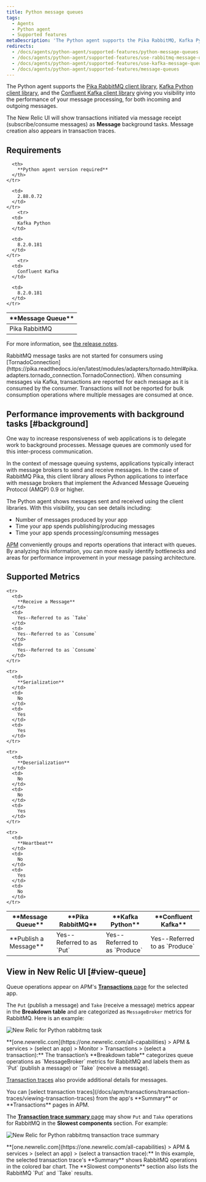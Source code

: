 ```yaml
---
title: Python message queues
tags:
  - Agents
  - Python agent
  - Supported features
metaDescription: 'The Python agent supports the Pika RabbitMQ, Kafka Python, and Confluent Kafka client libraries, giving you insight into the performance of your message processing.'
redirects:
  - /docs/agents/python-agent/supported-features/python-message-queues
  - /docs/agents/python-agent/supported-features/use-rabbitmq-message-queues
  - /docs/agents/python-agent/supported-features/use-kafka-message-queues
  - /docs/agents/python-agent/supported-features/message-queues
---
```





The Python agent supports the [Pika RabbitMQ client library](https://pypi.python.org/pypi/pika), [Kafka Python client library](https://pypi.python.org/pypi/kafka-python), and the [Confluent Kafka client library](https://pypi.org/project/confluent-kafka/) giving you visibility into the performance of your message processing, for both incoming and outgoing messages.

The New Relic UI will show transactions initiated via message receipt (subscribe/consume messages) as **Message** background tasks. Message creation also appears in transaction traces.

## Requirements

<table>
  <thead>
    <tr>
      <th width={150}>
        **Message Queue**
      </th>

      <th>
        **Python agent version required**
      </th>
    </tr>
  </thead>

  <tbody>
    <tr>
      <td>
        Pika RabbitMQ
      </td>

      <td>
        2.88.0.72
      </td>
    </tr>
        <tr>
      <td>
        Kafka Python
      </td>

      <td>
        8.2.0.181
      </td>
    </tr>
        <tr>
      <td>
        Confluent Kafka
      </td>

      <td>
        8.2.0.181
      </td>
    </tr>
  </tbody>
</table>

For more information, see [the release notes](/docs/release-notes/agent-release-notes/python-release-notes).

<Callout variant="caution">
  RabbitMQ message tasks are not started for consumers using [TornadoConnection](https://pika.readthedocs.io/en/latest/modules/adapters/tornado.html#pika.adapters.tornado_connection.TornadoConnection).
</Callout>

<Callout variant="caution">
  When consuming messages via Kafka, transactions are reported for each message as it is consumed by the consumer. Transactions will not be reported for bulk consumption operations where multiple messages are consumed at once.
</Callout>

## Performance improvements with background tasks [#background]

One way to increase responsiveness of web applications is to delegate work to background processes. Message queues are commonly used for this inter-process communication.

In the context of message queuing systems, applications typically interact with message brokers to send and receive messages. In the case of RabbitMQ Pika, this client library allows Python applications to interface with message brokers that implement the Advanced Message Queueing Protocol (AMQP) 0.9 or higher.

The Python agent shows messages sent and received using the client libraries. With this visibility, you can see details including:

* Number of messages produced by your app
* Time your app spends publishing/producing messages
* Time your app spends processing/consuming messages

[APM](#view-queue) conveniently groups and reports operations that interact with queues. By analyzing this information, you can more easily identify bottlenecks and areas for performance improvement in your message passing architecture.

## Supported Metrics 

<table>
  <thead>
    <tr>
      <th width={150}>
        **Message Queue**
      </th>
      <th>
        **Pika RabbitMQ**
      </th>
      <th>
        **Kafka Python**
      </th>
      <th>
        **Confluent Kafka**
      </th>
    </tr>
  </thead>

  <tbody>
    <tr>
      <td>
        **Publish a Message**
      </td>
      <td>
        Yes--Referred to as `Put`
      </td>
      <td>
        Yes--Referred to as `Produce`
      </td>
      <td>
        Yes--Referred to as `Produce`
      </td>
    </tr>

    <tr>
      <td>
        **Receive a Message**
      </td>
      <td>
        Yes--Referred to as `Take`
      </td>
      <td>
        Yes--Referred to as `Consume`
      </td>
      <td>
        Yes--Referred to as `Consume`
      </td>
    </tr>

    <tr>
      <td>
        **Serialization**
      </td>
      <td>
        No
      </td>
      <td>
        Yes
      </td>
      <td>
        Yes
      </td>
    </tr>

    <tr>
      <td>
        **Deserialization**
      </td>
      <td>
        No
      </td>
      <td>
        No
      </td>
      <td>
        Yes
      </td>
    </tr>

    <tr>
      <td>
        **Heartbeat**
      </td>
      <td>
        No
      </td>
      <td>
        Yes
      </td>
      <td>
        No
      </td>
    </tr>
  </tbody>
</table>

## View in New Relic UI [#view-queue]

Queue operations appear on APM's [**Transactions** page](/docs/apm/applications-menu/monitoring/transactions-dashboard) for the selected app. 

The `Put` (publish a message) and `Take` (receive a message) metrics appear in the **Breakdown table** and are categorized as `MessageBroker` metrics for RabbitMQ. Here is an example:

<img
  title="screen-rabbitmq-transaction.png"
  alt="New Relic for Python rabbitmq task"
  src={apmRabbitmqTransactionTask}
/>

<figcaption>
  **[one.newrelic.com](https://one.newrelic.com/all-capabilities) > APM & services > (select an app) > Monitor > Transactions > (select a transaction):** The transaction’s **Breakdown table** categorizes queue operations as `MessageBroker` metrics for RabbitMQ and labels them as `Put` (publish a message) or `Take` (receive a message).
</figcaption>

[Transaction traces](/docs/apm/transactions/transaction-traces/transaction-traces) also provide additional details for messages.

<Callout variant="tip">
  You can [select transaction traces](/docs/apm/transactions/transaction-traces/viewing-transaction-traces) from the app's **Summary** or **Transactions** pages in APM.
</Callout>

The [**Transaction trace summary** page](/docs/apm/transactions/transaction-traces/transaction-trace-summary) may show `Put` and `Take` operations for RabbitMQ in the **Slowest components** section. For example:

<img
  title="screen-rabbitmq-trace-slowest.png"
  alt="New Relic for Python rabbitmq transaction trace summary"
  src={apmRabbitMqTransactionTraceSummary}
/>

<figcaption>
  **[one.newrelic.com](https://one.newrelic.com/all-capabilities) > APM & services > (select an app) > (select a transaction trace):** In this example, the selected transaction trace's **Summary** shows RabbitMQ operations in the colored bar chart. The **Slowest components** section also lists the RabbitMQ `Put` and `Take` results.
</figcaption>
